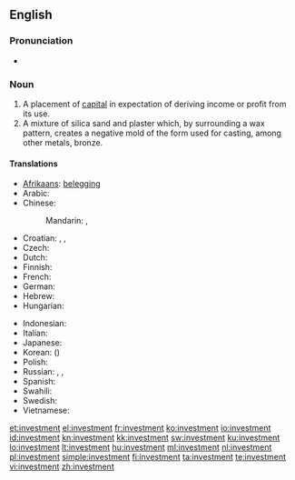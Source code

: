 ==English==
{{wikipedia}}

===Pronunciation===
* {{audio|en-us-investment.ogg|Audio (US)}}

===Noun===
{{en-noun}}

# A placement of [[capital]] in expectation of deriving income or profit from its use.
# A mixture of silica sand and plaster which, by surrounding a wax pattern, creates a negative mold of the form used for casting, among other metals, bronze.

====Translations====
{{trans-top|a placement of capital in expectation of deriving income or profit from its use}}
* [[Afrikaans]]: [[belegging]]
* Arabic: {{t|ar|استثمار|m|tr=istithmaar}}
* Chinese:
*: Mandarin: {{t-|cmn|投資|sc=Hani}}, {{t-|cmn|投资|tr=tóuzī|sc=Hani}}
* Croatian: {{t|hr|ulaganje|n}}, {{t-|hr|investicija|f}}, {{t-|hr|plasman|m}}
* Czech: {{t-|cs|investice|f}}
* Dutch: {{t+|nl|investering}}
* Finnish: {{t-|fi|sijoitus}}
* French: {{t+|fr|investissement}}
* German: {{t+|de|Investition|f}}
* Hebrew: {{t+|he|השקעה|f|tr=hashkaa}}
* Hungarian: {{t+|hu|befektetés}}
{{trans-mid}}
* Indonesian: {{t|id|investasi|xs=Indonesian}}
* Italian: {{t+|it|investimento|m}}
* Japanese: {{t-|ja|投資|tr=とうし, tōshi}}
* Korean: {{t|ko|투자|tr=tuja|sc=Kore}} ({{t|ko|投資|sc=Kore}})
* Polish: {{t+|pl|inwestycja|f}}
* Russian: {{t|ru|инвестиция|f|tr=investícija}}, {{t|ru|вклад|m|tr=vklad|sc=Cyrl}}, {{t|ru|капиталовложение|n|tr=kapitalovložénije|sc=Cyrl}}
* Spanish: {{t-|es|inversión|f}}
* Swahili: {{t+|sw|uwekezaji|xs=Swahili}}
* Swedish: {{t+|sv|investering}}
* Vietnamese: {{t|vi|đầu tư|alt=sự đầu tư}}
{{trans-bottom}}

[[et:investment]]
[[el:investment]]
[[fr:investment]]
[[ko:investment]]
[[io:investment]]
[[id:investment]]
[[kn:investment]]
[[kk:investment]]
[[sw:investment]]
[[ku:investment]]
[[lo:investment]]
[[lt:investment]]
[[hu:investment]]
[[ml:investment]]
[[nl:investment]]
[[pl:investment]]
[[simple:investment]]
[[fi:investment]]
[[ta:investment]]
[[te:investment]]
[[vi:investment]]
[[zh:investment]]